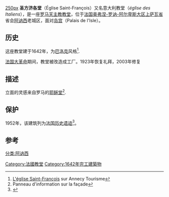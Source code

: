 [[image:Annecy_Église_Saint-François_2.JPG|250px]]
'''圣方济各堂'''（Église Saint-François）又名意大利教堂（''église des Italiens''），是一座[[罗马天主教|罗马天主教]][[教堂|教堂]]，位于[[法国|法国]][[奥弗涅-罗讷-阿尔卑斯大区|奥弗涅-罗讷-阿尔卑斯大区]][[上萨瓦省|上萨瓦省]]省会[[阿讷西|阿讷西]]老城区，面对[[岛宫|岛宫]]（Palais de l'Isle）。

== 历史 ==
这座教堂建于1642年，为[[巴洛克|巴洛克]]风格<ref>[http://www.tourisme-annecy.net/eglise-saint-francois-de-sales.html L'église Saint-François] {{Wayback|url=http://www.tourisme-annecy.net/eglise-saint-francois-de-sales.html |date=20201025002049 }} sur Annecy Tourisme</ref>.

[[法国大革命|法国大革命]]期间，教堂被改造成工厂。1923年恢复礼拜，2003年修复

== 描述 ==
立面的灵感来自罗马的[[耶稣堂|耶稣堂]]<ref>Panneau d'information sur la façade</ref>.

== 保护==
1952年，该建筑列为[[法国历史遗迹|法国历史遗迹]]<ref>{{Base Mérimée|PA00118344|Église Saint-François}}</ref>。

== 参考 ==
{{Reflist}}
[[分类:阿讷西|分类:阿讷西]]
[[Category:法國教堂|Category:法國教堂]]
[[Category:1642年完工建築物|Category:1642年完工建築物]]